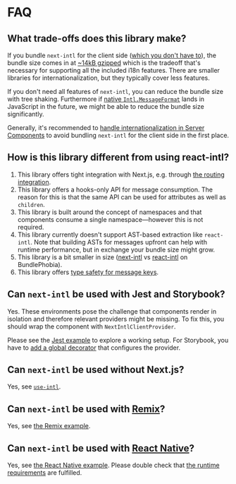 # FAQ

## What trade-offs does this library make?

If you bundle `next-intl` for the client side ([which you don't have to](/docs/environments/server-client-components)), the bundle size comes in at [~14kB gzipped](https://bundlephobia.com/result?p=next-intl) which is the tradeoff that's necessary for supporting all the included i18n features. There are smaller libraries for internationalization, but they typically cover less features.

If you don't need all features of `next-intl`, you can reduce the bundle size with tree shaking. Furthermore if [native `Intl.MessageFormat`](https://github.com/tc39/proposal-intl-messageformat) lands in JavaScript in the future, we might be able to reduce the bundle size significantly.

Generally, it's recommended to [handle internationalization in Server Components](/docs/environments/server-client-components) to avoid bundling `next-intl` for the client side in the first place.

## How is this library different from using react-intl?

1. This library offers tight integration with Next.js, e.g. through [the routing integration](/docs/routing).
2. This library offers a hooks-only API for message consumption. The reason for this is that the same API can be used for attributes as well as `children`.
3. This library is built around the concept of namespaces and that components consume a single namespace—however this is not required.
4. This library currently doesn't support AST-based extraction like `react-intl`. Note that building ASTs for messages upfront can help with runtime performance, but in exchange your bundle size might grow.
5. This library is a bit smaller in size ([next-intl](https://bundlephobia.com/result?p=next-intl) vs [react-intl](https://bundlephobia.com/result?p=react-intl) on BundlePhobia).
6. This library offers [type safety for message keys](/docs/workflows/typescript).

## Can `next-intl` be used with Jest and Storybook?

Yes. These environments pose the challenge that components render in isolation and therefore relevant providers might be missing. To fix this, you should wrap the component with `NextIntlClientProvider`.

Please see the [Jest example](https://github.com/amannn/next-intl/blob/main/examples/example-next-13/src/components/Navigation.spec.tsx) to explore a working setup. For Storybook, you have to [add a global decorator](https://storybook.js.org/docs/react/writing-stories/decorators#global-decorators) that configures the provider.

## Can `next-intl` be used without Next.js?

Yes, see [`use-intl`](https://github.com/amannn/next-intl/tree/main/packages/use-intl).

## Can `next-intl` be used with [Remix](https://remix.run/)?

Yes, see [the Remix example](https://github.com/amannn/next-intl/tree/main/examples/example-remix).

## Can `next-intl` be used with [React Native](https://reactnative.dev/)?

Yes, see [the React Native example](https://github.com/amannn/next-intl/tree/main/examples/example-react-native). Please double check that [the runtime requirements](/docs/environments/runtime-requirements) are fulfilled.
